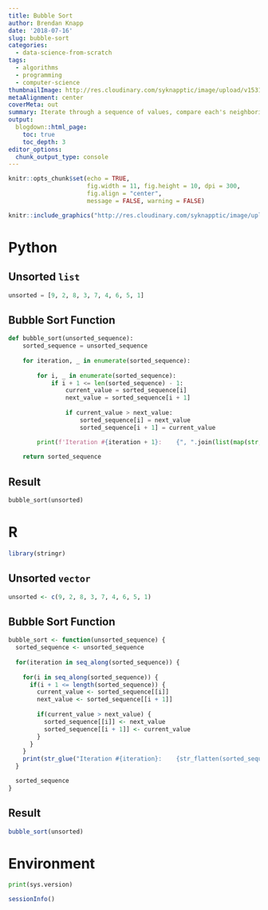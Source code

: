 ```yaml
---
title: Bubble Sort
author: Brendan Knapp
date: '2018-07-16'
slug: bubble-sort
categories:
  - data-science-from-scratch
tags:
  - algorithms
  - programming
  - computer-science
thumbnailImage: http://res.cloudinary.com/syknapptic/image/upload/v1531752863/BubbleSort_Avg_case_ovrcui.gif
metaAlignment: center
coverMeta: out
summary: Iterate through a sequence of values, compare each's neighboring values, and reorder them so that larger values "bubble" to the the top.
output:
  blogdown::html_page:
    toc: true
    toc_depth: 3
editor_options: 
  chunk_output_type: console
---
```


<link rel="stylesheet" href="/css/style.css" />

```r
knitr::opts_chunk$set(echo = TRUE,
                      fig.width = 11, fig.height = 10, dpi = 300,
                      fig.align = "center",
                      message = FALSE, warning = FALSE)
```

```r
knitr::include_graphics("http://res.cloudinary.com/syknapptic/image/upload/v1531752863/BubbleSort_Avg_case_ovrcui.gif")
```


# Python

## Unsorted `list`

```python
unsorted = [9, 2, 8, 3, 7, 4, 6, 5, 1]
```

## Bubble Sort Function

```python
def bubble_sort(unsorted_sequence):
    sorted_sequence = unsorted_sequence
    
    for iteration, _ in enumerate(sorted_sequence):
    
        for i, _ in enumerate(sorted_sequence):
            if i + 1 <= len(sorted_sequence) - 1:
                current_value = sorted_sequence[i]
                next_value = sorted_sequence[i + 1]
                
                if current_value > next_value:
                    sorted_sequence[i] = next_value
                    sorted_sequence[i + 1] = current_value

        print(f'Iteration #{iteration + 1}:    {", ".join(list(map(str, sorted_sequence)))}')
                    
    return sorted_sequence
```

## Result

```python
bubble_sort(unsorted)
```


# R

```r
library(stringr)
```

## Unsorted `vector`

```r
unsorted <- c(9, 2, 8, 3, 7, 4, 6, 5, 1)
```

## Bubble Sort Function

```r
bubble_sort <- function(unsorted_sequence) {
  sorted_sequence <- unsorted_sequence
  
  for(iteration in seq_along(sorted_sequence)) {
    
    for(i in seq_along(sorted_sequence)) {
      if(i + 1 <= length(sorted_sequence)) {
        current_value <- sorted_sequence[[i]]
        next_value <- sorted_sequence[[i + 1]]
        
        if(current_value > next_value) {
          sorted_sequence[[i]] <- next_value
          sorted_sequence[[i + 1]] <- current_value
        }
      }
    }
    print(str_glue("Iteration #{iteration}:    {str_flatten(sorted_sequence, ', ')}"))
  }

  sorted_sequence
}
```

## Result

```r
bubble_sort(unsorted)
```

# Environment

```python
print(sys.version)
```

```r
sessionInfo()
```



